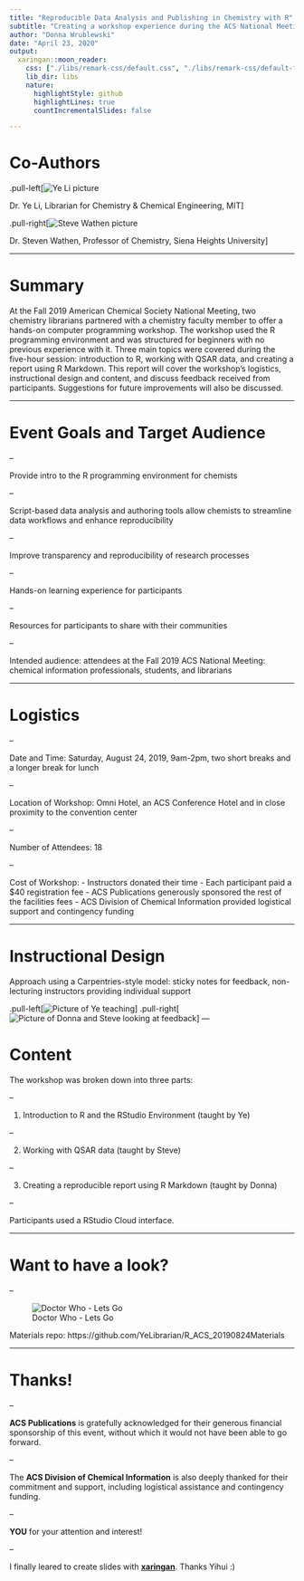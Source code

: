 ```yaml
---
title: "Reproducible Data Analysis and Publishing in Chemistry with R"
subtitle: "Creating a workshop experience during the ACS National Meeting"
author: "Donna Wrublewski"
date: "April 23, 2020"
output:
  xaringan::moon_reader:
    css: ["./libs/remark-css/default.css", "./libs/remark-css/default-fonts.css"]
    lib_dir: libs
    nature:
      highlightStyle: github
      highlightLines: true
      countIncrementalSlides: false

---
```


# Co-Authors

.pull-left[![Ye Li picture](li-photo.jpg)

Dr. Ye Li, Librarian for Chemistry & Chemical Engineering,  MIT]

.pull-right[![Steve Wathen picture](wathen-photo.jpg)

Dr. Steven Wathen, Professor of Chemistry, Siena Heights University]

---

# Summary

At the Fall 2019 American Chemical Society National Meeting, two chemistry librarians partnered with a chemistry faculty member to offer a hands-on computer programming workshop. The workshop used the R programming environment and was structured for beginners with no previous experience with it. Three main topics were covered during the five-hour session: introduction to R, working with QSAR data, and creating a report using R Markdown. This report will cover the workshop’s logistics, instructional design and content, and discuss feedback received from participants. Suggestions for future improvements will also be discussed.

---

# Event Goals and Target Audience

--

Provide intro to the R programming environment for chemists

--

Script-based data analysis and authoring tools allow chemists to streamline data workflows and enhance reproducibility

--

Improve transparency and reproducibility of research processes

--

Hands-on learning experience for participants

--

Resources for participants to share with their communities

--

Intended audience: attendees at the Fall 2019 ACS National Meeting: chemical information professionals, students, and librarians

---

# Logistics

--

Date and Time: Saturday, August 24, 2019, 9am-2pm, two short breaks and a longer break for lunch

--

Location of Workshop: Omni Hotel, an ACS Conference Hotel and in close proximity to the convention center

--

Number of Attendees: 18

--

Cost of Workshop: 
- Instructors donated their time
- Each participant paid a $40 registration fee
- ACS Publications generously sponsored the rest of the facilities fees
- ACS Division of Chemical Information provided logistical support and contingency funding

---

# Instructional Design

Approach using a Carpentries-style model: sticky notes for feedback, non-lecturing instructors providing individual support

.pull-left[![Picture of Ye teaching](ye-room.jpg)]
.pull-right[![Picture of Donna and Steve looking at feedback](donna-steve-stickies.jpg)]
---

# Content

The workshop was broken down into three parts:

--

1. Introduction to R and the RStudio Environment (taught by Ye)

--

2. Working with QSAR data (taught by Steve)

--

3. Creating a reproducible report using R Markdown (taught by Donna)

--

Participants used a RStudio Cloud interface.

---

# Want to have a look?

--

![Doctor Who - Lets Go](https://media.giphy.com/media/Y1XrxoBKZHTHeky1Wy/giphy.gif)

Materials repo: 
https://github.com/YeLibrarian/R_ACS_20190824Materials

---

# Thanks!

--

**ACS Publications** is gratefully acknowledged for their generous financial sponsorship of this event, without which it would not have been able to go forward.

--

The **ACS Division of Chemical Information** is also deeply thanked for their commitment and support, including logistical assistance and contingency funding.

--

**YOU** for your attention and interest!

--

I finally leared to create slides with [**xaringan**](https://github.com/yihui/xaringan). Thanks Yihui :)